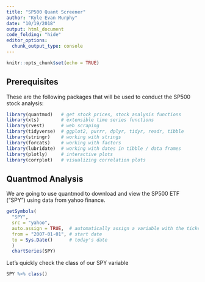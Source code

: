 ```yaml
---
title: "SP500 Quant Screener"
author: "Kyle Evan Murphy"
date: "10/19/2018"
output: html_document
code_folding: "hide"
editor_options: 
  chunk_output_type: console
---
```


```r
knitr::opts_chunk$set(echo = TRUE)
```

## Prerequisites

These are the following packages that will be used to conduct the SP500 stock analysis:
```r
library(quantmod)   # get stock prices, stock analysis functions
library(xts)        # extensible time series functions
library(rvest)      # web scraping
library(tidyverse)  # ggplot2, purrr, dplyr, tidyr, readr, tibble
library(stringr)    # working with strings
library(forcats)    # working with factors
library(lubridate)  # working with dates in tibble / data frames
library(plotly)     # interactive plots
library(corrplot)   # visualizing correlation plots
```

## Quantmod Analysis

We are going to use quantmod to download and view the SP500 ETF ("SPY") using data from yahoo finance. 
```r
getSymbols(
  "SPY",
  src = "yahoo",
  auto.assign = TRUE,  # automatically assign a variable with the ticker name
  from = "2007-01-01", # start date
  to = Sys.Date()      # today's date
  )
  chartSeries(SPY)
```


Let's quickly check the class of our SPY variable
```r
SPY %>% class()
```

